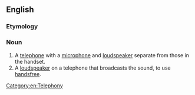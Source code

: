 ==English==
{{wp}}
===Etymology===
{{compound|speaker|phone|lang=en}}

===Noun===
{{en-noun}}

# A [[telephone]] with a [[microphone]] and [[loudspeaker]] separate from those in the handset.
# A [[loudspeaker]] on a telephone that broadcasts the sound, to use [[handsfree]].
:{{antonyms|en|earpiece}}

[[Category:en:Telephony]]